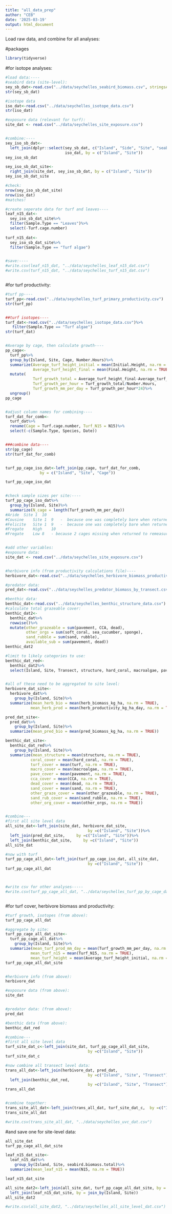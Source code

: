 ```yaml
---
title: "all_data_prep"
author: "CEB"
date: '2025-03-19'
output: html_document
---
```


Load raw data, and combine for all analyses:

#packages
```r
library(tidyverse)
```


#for isotope analyses:
```r

#load data:----
#seabird data (site-level):
sey_sb_dat<-read.csv("../data/seychelles_seabird_biomass.csv", stringsAsFactors = TRUE) 
str(sey_sb_dat)

#isotope data
iso_dat<-read.csv("../data/seychelles_isotope_data.csv") 
str(iso_dat)

#exposure data (relevant for turf):
site_dat <- read.csv("../data/seychelles_site_exposure.csv")


#combine:----
sey_iso_sb_dat<-
  left_join(dplyr::select(sey_sb_dat, c("Island", "Side", "Site", "seabird.biomass.total")),
                          iso_dat, by = c("Island", "Site"))
sey_iso_sb_dat

sey_iso_sb_dat_site<-
  right_join(site_dat, sey_iso_sb_dat, by = c("Island", "Site"))
sey_iso_sb_dat_site

#check:
nrow(sey_iso_sb_dat_site)
nrow(iso_dat)
#matches!

#create seperate data for turf and leaves----
leaf_n15_dat<-
  sey_iso_sb_dat_site%>%
  filter(Sample.Type == "Leaves")%>%
  select(-Turf.cage.number)
  
turf_n15_dat<-
  sey_iso_sb_dat_site%>%
  filter(Sample.Type == "Turf algae")


#save:----
#write.csv(leaf_n15_dat, "../data/seychelles_leaf_n15_dat.csv")
#write.csv(turf_n15_dat, "../data/seychelles_turf_n15_dat.csv")



```


#for turf productivity:
```r
#turf pp----
turf_pp<-read.csv("../data/seychelles_turf_primary_productivity.csv") 
str(turf_pp)


##turf isotopes----
turf_dat<-read.csv("../data/seychelles_isotope_data.csv")%>% 
   filter(Sample.Type == "Turf algae")
str(turf_dat)


#Average by cage, then calculate growth----
pp_cage<-
  turf_pp%>%
  group_by(Island, Site, Cage, Number.Hours)%>%
  summarize(Average_turf_height_initial = mean(Initial.Height, na.rm = TRUE),
            Average_turf_height_final = mean(Final.Height, na.rm = TRUE))%>%
  mutate(
            Turf_growth_total = Average_turf_height_final-Average_turf_height_initial,
            Turf_growth_per_hour = Turf_growth_total/Number.Hours,
            Turf_growth_mm_per_day = Turf_growth_per_hour*24)%>%
  ungroup()
pp_cage


#adjust column names for combining----
turf_dat_for_comb<-
  turf_dat%>%
  rename(Cage = Turf.cage.number, Turf_N15 = N15)%>%
  select(-c(Sample.Type, Species, Date))


###combine data----
str(pp_cage)
str(turf_dat_for_comb)


turf_pp_cage_iso_dat<-left_join(pp_cage, turf_dat_for_comb,
               by = c("Island", "Site", "Cage"))

turf_pp_cage_iso_dat


#check sample sizes per site:----
turf_pp_cage_iso_dat%>%
  group_by(Island, Site)%>%
  summarize(N_cage = length(Turf_growth_mm_per_day))
#Aride	Site 1	10		
#Cousine	Site 1	9	-  because one was completely bare when returned to remeasure (invert grazing?)
#Felicite	Site 1	9	-  because one was completely bare when returned to remeasure (invert grazing?)
#Fregate	High	10		
#Fregate	Low	8	- because 2 cages missing when returned to remeasure


#add other variables:
#exposure data:
site_dat <- read.csv("../data/seychelles_site_exposure.csv")


#herbivore info (from productivity calculations file)----
herbivore_dat<-read.csv("../data/seychelles_herbivore_biomass_productivity_by_transect.csv")

#predator data:
pred_dat<-read.csv("../data/seychelles_predator_biomass_by_transect.csv")

#benthic data:
benthic_dat<-read.csv("../data/seychelles_benthic_structure_data.csv")
#calculate total grazeable cover:
benthic_dat2<-
  benthic_dat%>%
  rowwise()%>%
  mutate(other_grazeable = sum(pavement, CCA, dead),
         other_orgs = sum(soft_coral, sea_cucumber, sponge),
         sand_rubble = sum(sand, rubble),
         available_sub = sum(pavement, dead))
benthic_dat2

#limit to likely categories to use:
benthic_dat_red<-
  benthic_dat2%>%
  select(Island, Site, Transect, structure, hard_coral, macroalgae, pavement, rubble, turf, CCA, dead, sand, other_grazeable, other_orgs, sand_rubble, available_sub)


#all of these need to be aggregated to site level:
herbivore_dat_site<-
  herbivore_dat%>%
    group_by(Island, Site)%>%
  summarize(mean_herb_bio = mean(herb_biomass_kg_ha, na.rm = TRUE),
           mean_herb_prod = mean(herb_productivity_kg_ha_day, na.rm = TRUE))

pred_dat_site<-
  pred_dat%>%
    group_by(Island, Site)%>%
  summarize(mean_pred_bio = mean(pred_biomass_kg_ha, na.rm = TRUE))

benthic_dat_site<-
  benthic_dat_red%>%
    group_by(Island, Site)%>%
  summarize(mean_structure = mean(structure, na.rm = TRUE),
           coral_cover = mean(hard_coral, na.rm = TRUE),
           turf_cover = mean(turf, na.rm = TRUE),
           macro_cover = mean(macroalgae, na.rm = TRUE),
           pave_cover = mean(pavement, na.rm = TRUE),
           cca_cover = mean(CCA, na.rm = TRUE),
           dead_cover = mean(dead, na.rm = TRUE),
           sand_cover = mean(sand, na.rm = TRUE),
           other_graze_cover = mean(other_grazeable, na.rm = TRUE),
           sand_rub_cover = mean(sand_rubble, na.rm = TRUE),
           other_org_cover = mean(other_orgs, na.rm = TRUE))


#combine---
#first all site level data
all_site_dat<-left_join(site_dat, herbivore_dat_site, 
                                    by =c("Island", "Site"))%>%
  left_join(pred_dat_site,     by =c("Island", "Site"))%>%
  left_join(benthic_dat_site,     by =c("Island", "Site"))
all_site_dat

#now with turf
turf_pp_cage_all_dat<-left_join(turf_pp_cage_iso_dat, all_site_dat,
                                    by =c("Island", "Site"))
turf_pp_cage_all_dat



#write csv for other analyses-----
#write.csv(turf_pp_cage_all_dat, "../data/seychelles_turf_pp_by_cage_dat.csv") 



```



#for turf cover, herbivore biomass and productivity:
```r

#turf growth, isotopes (from above):
turf_pp_cage_all_dat

#aggregate by site:
turf_pp_cage_all_dat_site<-
  turf_pp_cage_all_dat%>%
    group_by(Island, Site)%>%
  summarize(mean_turf_prod_mm_day = mean(Turf_growth_mm_per_day, na.rm = TRUE),
           mean_turf_n15 = mean(Turf_N15, na.rm = TRUE),
           mean_turf_height = mean(Average_turf_height_initial, na.rm = TRUE))
turf_pp_cage_all_dat_site


#herbivore info (from above):
herbivore_dat

#exposure data (from above):
site_dat


#predator data: (from above):
pred_dat

#benthic data (from above):
benthic_dat_red

#combine---
#first all site level data
turf_site_dat_c<-left_join(site_dat, turf_pp_cage_all_dat_site, 
                                    by =c("Island", "Site"))
turf_site_dat_c

#now combine all transect level data:
trans_all_dat<-left_join(herbivore_dat, pred_dat,
                                    by =c("Island", "Site", "Transect"))%>%
  left_join(benthic_dat_red,
                                    by =c("Island", "Site", "Transect"))
trans_all_dat


#combine together:
trans_site_all_dat<-left_join(trans_all_dat, turf_site_dat_c,  by =c("Island", "Site"))
trans_site_all_dat

#write.csv(trans_site_all_dat, "../data/seychelles_uvc_dat.csv")

```


#and save one for site-level data:
```r
all_site_dat
turf_pp_cage_all_dat_site

leaf_n15_dat_site<-
  leaf_n15_dat%>%
    group_by(Island, Site, seabird.biomass.total)%>%
  summarize(mean_leaf_n15 = mean(N15, na.rm = TRUE))

leaf_n15_dat_site

all_site_dat2<-left_join(all_site_dat, turf_pp_cage_all_dat_site, by = join_by(Island, Site))%>%
  left_join(leaf_n15_dat_site, by = join_by(Island, Site))
all_site_dat2

#write.csv(all_site_dat2, "../data/seychelles_all_site_level_dat.csv")

```


